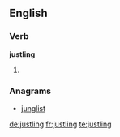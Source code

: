 ==English==

===Verb===
'''justling'''

# {{present participle of|justle}}

===Anagrams===
* [[junglist#English|junglist]]

[[de:justling]]
[[fr:justling]]
[[te:justling]]